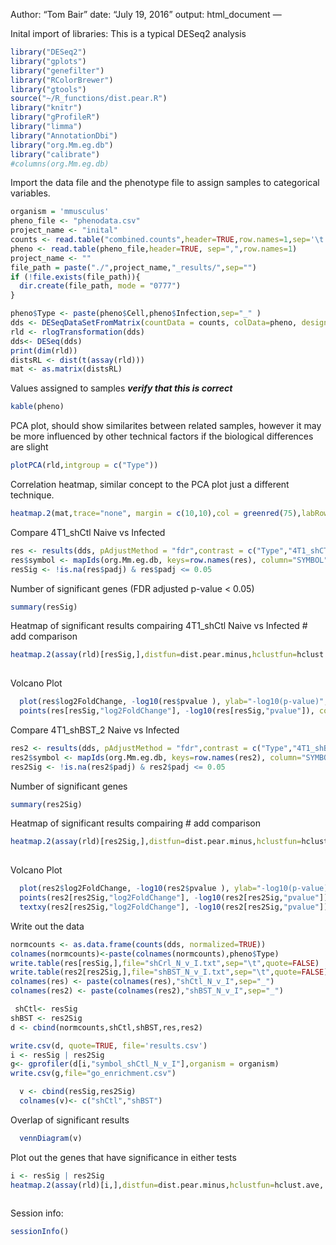 Author: "Tom Bair"
date: "July 19, 2016"
output: html_document
---

Inital import of libraries: This is a typical DESeq2 analysis

```r
library("DESeq2")
library("gplots")
library("genefilter")
library("RColorBrewer")
library("gtools")
source("~/R_functions/dist.pear.R")
library("knitr")
library("gProfileR")
library("limma")
library("AnnotationDbi")
library("org.Mm.eg.db")
library("calibrate")
#columns(org.Mm.eg.db)
```


Import the data file and the phenotype file to assign samples to categorical variables. 

```r
organism = 'mmusculus'
pheno_file <- "phenodata.csv"
project_name <- "inital"
counts <- read.table("combined.counts",header=TRUE,row.names=1,sep='\t')
pheno <- read.table(pheno_file,header=TRUE, sep=",",row.names=1)
project_name <- ""
file_path = paste("./",project_name,"_results/",sep="")
if (!file.exists(file_path)){
  dir.create(file_path, mode = "0777")
}

pheno$Type <- paste(pheno$Cell,pheno$Infection,sep="_" )
dds <- DESeqDataSetFromMatrix(countData = counts, colData=pheno, design = ~Type ) #<---insert design column name here
rld <- rlogTransformation(dds)
dds<- DESeq(dds)
print(dim(rld))
distsRL <- dist(t(assay(rld)))
mat <- as.matrix(distsRL)
```

Values assigned to samples ***verify that this is correct ***

```r
kable(pheno)
```

PCA plot, should show similarites between related samples, however it may be more influenced by other technical factors if the biological differences are slight

```r
plotPCA(rld,intgroup = c("Type"))
```

Correlation heatmap, similar concept to the PCA plot just a different technique.

```r
heatmap.2(mat,trace="none", margin = c(10,10),col = greenred(75),labRow = pheno$Type,labCol = pheno$ID)
```

Compare 4T1_shCtl Naive vs Infected

```r
res <- results(dds, pAdjustMethod = "fdr",contrast = c("Type","4T1_shCTL_Naive","4T1_shCTL_Infected"))
res$symbol <- mapIds(org.Mm.eg.db, keys=row.names(res), column="SYMBOL",keytype="ENSEMBL", multiVals="first")
resSig <- !is.na(res$padj) & res$padj <= 0.05
```

Number of significant genes (FDR adjusted p-value < 0.05)

```r
summary(resSig)
```

Heatmap of significant results compairing 4T1_shCtl Naive vs Infected # add comparison

```r
heatmap.2(assay(rld)[resSig,],distfun=dist.pear.minus,hclustfun=hclust.ave, col = greenred(75), labCol=pheno$Type,scale="row",dendrogram = "both", trace="none",labRow=res[resSig,'symbol'], margin=c(10,6))
  
```

Volcano Plot
```r
  plot(res$log2FoldChange, -log10(res$pvalue ), ylab="-log10(p-value)", xlab="logFC")
  points(res[resSig,"log2FoldChange"], -log10(res[resSig,"pvalue"]), col=2, pch=20)
```

Compare 4T1_shBST_2 Naive vs Infected

```r
res2 <- results(dds, pAdjustMethod = "fdr",contrast = c("Type","4T1_shBST_2_Naive","4T1_shBST_2_Infected"))
res2$symbol <- mapIds(org.Mm.eg.db, keys=row.names(res2), column="SYMBOL",keytype="ENSEMBL", multiVals="first")
res2Sig <- !is.na(res2$padj) & res2$padj <= 0.05
```

Number of significant genes

```r
summary(res2Sig)
```

Heatmap of significant results compairing # add comparison

```r
heatmap.2(assay(rld)[res2Sig,],distfun=dist.pear.minus,hclustfun=hclust.ave, col = greenred(75), labCol=pheno$Type,scale="row",dendrogram = "both", trace="none", labRow=res2[res2Sig,'symbol'],margin=c(10,6))
  
```

Volcano Plot
```r
  plot(res2$log2FoldChange, -log10(res2$pvalue ), ylab="-log10(p-value)", xlab="logFC")
  points(res2[res2Sig,"log2FoldChange"], -log10(res2[res2Sig,"pvalue"]), col=2, pch=20)
  textxy(res2[res2Sig,"log2FoldChange"], -log10(res2[res2Sig,"pvalue"]), labs=res2[res2Sig,"symbol"])
```


Write out the data 
```r

normcounts <- as.data.frame(counts(dds, normalized=TRUE))
colnames(normcounts)<-paste(colnames(normcounts),pheno$Type)
write.table(res[resSig,],file="shCrl_N_v_I.txt",sep="\t",quote=FALSE)
write.table(res2[res2Sig,],file="shBST_N_v_I.txt",sep="\t",quote=FALSE)
colnames(res) <- paste(colnames(res),"shCtl_N_v_I",sep="_")
colnames(res2) <- paste(colnames(res2),"shBST_N_v_I",sep="_")

 shCtl<- resSig
shBST <- res2Sig
d <- cbind(normcounts,shCtl,shBST,res,res2)

write.csv(d, quote=TRUE, file='results.csv')
i <- resSig | res2Sig
g<- gprofiler(d[i,"symbol_shCtl_N_v_I"],organism = organism)
write.csv(g,file="go_enrichment.csv")
```

```r
  v <- cbind(resSig,res2Sig)
  colnames(v)<- c("shCtl","shBST")
```

Overlap of significant results

```r
  vennDiagram(v)
```

Plot out the genes that have significance in either tests

```r
i <- resSig | res2Sig
heatmap.2(assay(rld)[i,],distfun=dist.pear.minus,hclustfun=hclust.ave, col = greenred(75), labCol=pheno$Type,scale="row",dendrogram = "both", trace="none",labRow=FALSE, margin=c(10,6))
  
```


Session info:

```r
sessionInfo()
```
